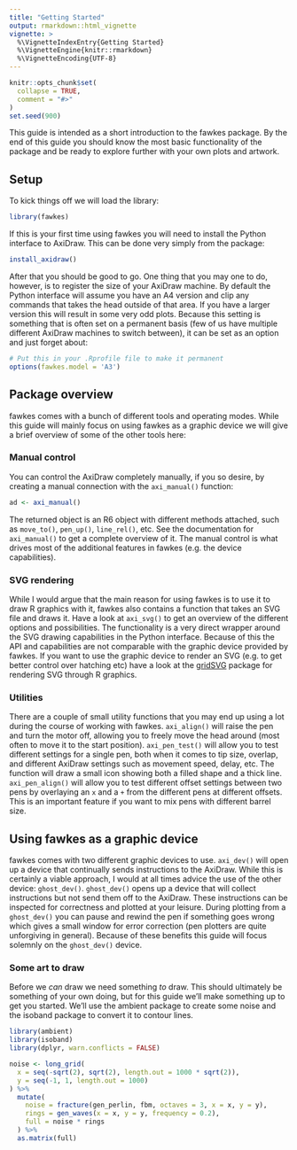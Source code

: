 ```yaml
---
title: "Getting Started"
output: rmarkdown::html_vignette
vignette: >
  %\VignetteIndexEntry{Getting Started}
  %\VignetteEngine{knitr::rmarkdown}
  %\VignetteEncoding{UTF-8}
---
```


```r
knitr::opts_chunk$set(
  collapse = TRUE,
  comment = "#>"
)
set.seed(900)
```

This guide is intended as a short introduction to the fawkes package. By the end
of this guide you should know the most basic functionality of the package and be
ready to explore further with your own plots and artwork.

## Setup

To kick things off we will load the library:

```r
library(fawkes)
```

If this is your first time using fawkes you will need to install the Python 
interface to AxiDraw. This can be done very simply from the package:

```r
install_axidraw()
```

After that you should be good to go. One thing that you may one to do, however,
is to register the size of your AxiDraw machine. By default the Python interface 
will assume you have an A4 version and clip any commands that takes the head 
outside of that area. If you have a larger version this will result in some very
odd plots. Because this setting is something that is often set on a permanent 
basis (few of us have multiple different AxiDraw machines to switch between), it 
can be set as an option and just forget about:

```r
# Put this in your .Rprofile file to make it permanent
options(fawkes.model = 'A3')
```

## Package overview
fawkes comes with a bunch of different tools and operating modes. While this 
guide will mainly focus on using fawkes as a graphic device we will give a brief
overview of some of the other tools here:

### Manual control
You can control the AxiDraw completely manually, if you so desire, by creating
a manual connection with the `axi_manual()` function:

```r
ad <- axi_manual()
```

The returned object is an R6 object with different methods attached, such as 
`move_to()`, `pen_up()`, `line_rel()`, etc. See the documentation for 
`axi_manual()` to get a complete overview of it. The manual control is what 
drives most of the additional features in fawkes (e.g. the device capabilities).

### SVG rendering
While I would argue that the main reason for using fawkes is to use it to draw R 
graphics with it, fawkes also contains a function that takes an SVG file and 
draws it. Have a look at `axi_svg()` to get an overview of the different options
and possibilities. The functionality is a very direct wrapper around the SVG 
drawing capabilities in the Python interface. Because of this the API and 
capabilities are not comparable with the graphic device provided by fawkes. If 
you want to use the graphic device to render an SVG (e.g. to get better control 
over hatching etc) have a look at the 
[gridSVG](https://cran.r-project.org/package=gridSVG) package for rendering SVG 
through R graphics.

### Utilities
There are a couple of small utility functions that you may end up using a lot 
during the course of working with fawkes. `axi_align()` will raise the pen and 
turn the motor off, allowing you to freely move the head around (most often to
move it to the start position). `axi_pen_test()` will allow you to test 
different settings for a single pen, both when it comes to tip size, overlap, 
and different AxiDraw settings such as movement speed, delay, etc. The function
will draw a small icon showing both a filled shape and a thick line. 
`axi_pen_align()` will allow you to test different offset settings between two 
pens by overlaying an `x` and a `+` from the different pens at different 
offsets. This is an important feature if you want to mix pens with different 
barrel size.

## Using fawkes as a graphic device
fawkes comes with two different graphic devices to use. `axi_dev()` will open up
a device that continually sends instructions to the AxiDraw. While this is 
certainly a viable approach, I would at all times advice the use of the other
device: `ghost_dev()`. `ghost_dev()` opens up a device that will collect 
instructions but not send them off to the AxiDraw. These instructions can be 
inspected for correctness and plotted at your leisure. During plotting from a 
`ghost_dev()` you can pause and rewind the pen if something goes wrong which
gives a small window for error correction (pen plotters are quite unforgiving in
general). Because of these benefits this guide will focus solemnly on the 
`ghost_dev()` device.

### Some art to draw
Before we *can* draw we need something *to* draw. This should ultimately be 
something of your own doing, but for this guide we'll make something up to get
you started. We'll use the ambient package to create some noise and the isoband
package to convert it to contour lines.

```r
library(ambient)
library(isoband)
library(dplyr, warn.conflicts = FALSE)

noise <- long_grid(
  x = seq(-sqrt(2), sqrt(2), length.out = 1000 * sqrt(2)),
  y = seq(-1, 1, length.out = 1000)
) %>% 
  mutate(
    noise = fracture(gen_perlin, fbm, octaves = 3, x = x, y = y),
    rings = gen_waves(x = x, y = y, frequency = 0.2),
    full = noise * rings
  ) %>% 
  as.matrix(full)
```

